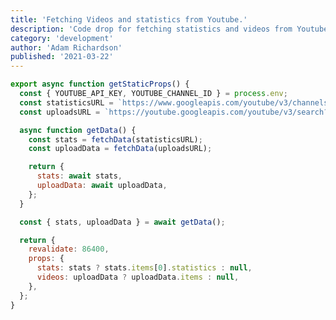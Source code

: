 ---
title: 'Fetching Videos and statistics from Youtube.'
description: 'Code drop for fetching statistics and videos from Youtube.'
category: 'development'
author: 'Adam Richardson'
published: '2021-03-22'
---

```js
export async function getStaticProps() {
  const { YOUTUBE_API_KEY, YOUTUBE_CHANNEL_ID } = process.env;
  const statisticsURL = `https://www.googleapis.com/youtube/v3/channels?part=statistics,contentDetails&id=${YOUTUBE_CHANNEL_ID}&key=${YOUTUBE_API_KEY}`;
  const uploadsURL = `https://youtube.googleapis.com/youtube/v3/search?part=id%2Csnippet&channelId=${YOUTUBE_CHANNEL_ID}&type=video&maxResults=100&key=${YOUTUBE_API_KEY}`;

  async function getData() {
    const stats = fetchData(statisticsURL);
    const uploadData = fetchData(uploadsURL);

    return {
      stats: await stats,
      uploadData: await uploadData,
    };
  }

  const { stats, uploadData } = await getData();

  return {
    revalidate: 86400,
    props: {
      stats: stats ? stats.items[0].statistics : null,
      videos: uploadData ? uploadData.items : null,
    },
  };
}
```